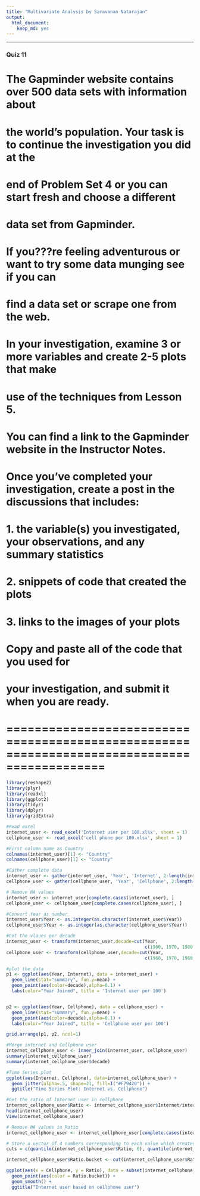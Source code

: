 ```yaml
---
title: "Multivariate Analysis by Saravanan Natarajan"
output: 
  html_document: 
    keep_md: yes
---
```


*** 
### Quiz 11

# The Gapminder website contains over 500 data sets with information about
# the world's population. Your task is to continue the investigation you did at the
# end of Problem Set 4 or you can start fresh and choose a different
# data set from Gapminder.

# If you???re feeling adventurous or want to try some data munging see if you can
# find a data set or scrape one from the web.

# In your investigation, examine 3 or more variables and create 2-5 plots that make
# use of the techniques from Lesson 5.

# You can find a link to the Gapminder website in the Instructor Notes.

# Once you've completed your investigation, create a post in the discussions that includes:
#       1. the variable(s) you investigated, your observations, and any summary statistics
#       2. snippets of code that created the plots
#       3. links to the images of your plots

# Copy and paste all of the code that you used for
# your investigation, and submit it when you are ready.
# ============================================================================================

```r

library(reshape2)
library(plyr)
library(readxl)
library(ggplot2)
library(tidyr)
library(dplyr)
library(gridExtra)

#Read excel
internet_user <- read_excel('Internet user per 100.xlsx', sheet = 1)
cellphone_user <- read_excel('cell phone per 100.xlsx', sheet = 1)

#First column name as Country
colnames(internet_user)[1] <- "Country"
colnames(cellphone_user)[1] <- "Country"

#Gather complete data
internet_user <- gather(internet_user, 'Year', 'Internet', 2:length(internet_user)) 
cellphone_user <- gather(cellphone_user, 'Year', 'Cellphone', 2:length(cellphone_user)) 

# Remove NA values
internet_user <- internet_user[complete.cases(internet_user), ]
cellphone_user <- cellphone_user[complete.cases(cellphone_user), ]

#Convert Year as number
internet_user$Year <- as.integer(as.character(internet_user$Year))
cellphone_user$Year <- as.integer(as.character(cellphone_user$Year))

#Get the vlaues per decade
internet_user <- transform(internet_user,decade=cut(Year,
                                                    c(1960, 1970, 1980,1990,2000,2010),dig.lab=5))
cellphone_user <- transform(cellphone_user,decade=cut(Year,
                                                    c(1960, 1970, 1980,1990,2000,2010),dig.lab=5))

#plot the data
p1 <- ggplot(aes(Year, Internet), data = internet_user) +
  geom_line(stat="summary", fun.y=mean) +
  geom_point(aes(color=decade),alpha=0.1) +
  labs(color="Year Joined", title = 'Internet user per 100')


p2 <- ggplot(aes(Year, Cellphone), data = cellphone_user) +
  geom_line(stat="summary", fun.y=mean) +
  geom_point(aes(color=decade),alpha=0.1) +
  labs(color="Year Joined", title = 'Cellphone user per 100')

grid.arrange(p1, p2, ncol=1)

#Merge internet and Cellphone user
internet_cellphone_user <- inner_join(internet_user, cellphone_user)
summary(internet_cellphone_user)
summary(internet_cellphone_user$decade)

#Time Series plot
ggplot(aes(Internet, Cellphone), data=internet_cellphone_user) +
  geom_jitter(alpha=.5, shape=21, fill=I("#F79420")) +
  ggtitle("Time Series Plot: Internet vs. Cellphone") 

#Get the ratio of Internet user in cellphone
internet_cellphone_user$Ratio <- internet_cellphone_user$Internet/internet_cellphone_user$Cellphone
head(internet_cellphone_user)
View(internet_cellphone_user)

# Remove NA values in Ratio
internet_cellphone_user <- internet_cellphone_user[complete.cases(internet_cellphone_user), ]

# Store a vector of 4 numbers corresponding to each value which creates the boundaries for each quartile of the data.
cuts = c(quantile(internet_cellphone_user$Ratio, 0), quantile(internet_cellphone_user$Ratio, 0.25), quantile(internet_cellphone_user$Ratio, 0.5), quantile(internet_cellphone_user$Ratio, 0.75), quantile(internet_cellphone_user$Ratio, 1))

internet_cellphone_user$Ratio.bucket <- cut(internet_cellphone_user$Ratio, breaks = cuts)

ggplot(aes(x = Cellphone, y = Ratio), data = subset(internet_cellphone_user, !is.na(Ratio.bucket))) + 
  geom_point(aes(color = Ratio.bucket)) + 
  geom_smooth() +
  ggtitle("Internet user based on cellphone user") 


```



